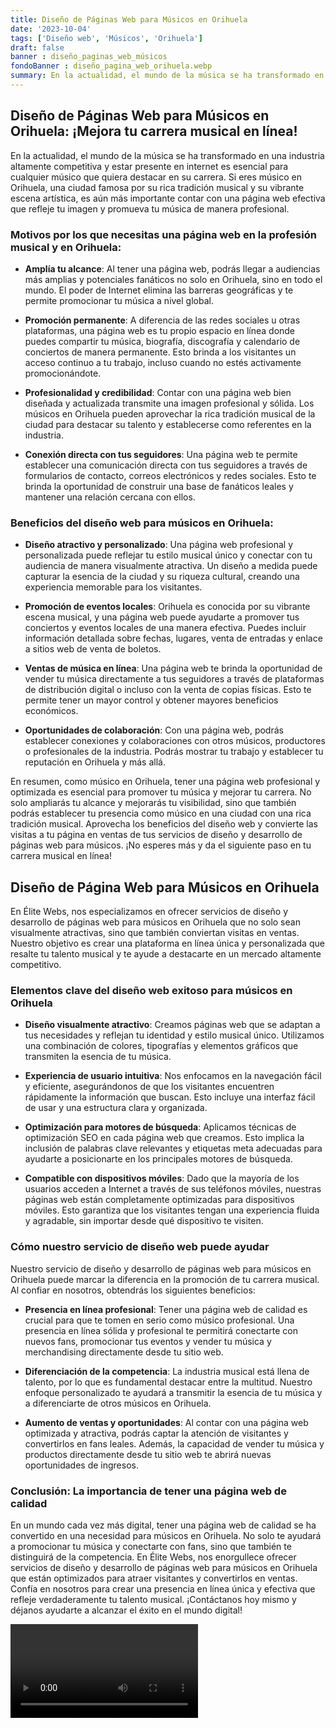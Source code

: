 ```yaml
---
title: Diseño de Páginas Web para Músicos en Orihuela
date: '2023-10-04'
tags: ['Diseño web', 'Músicos', 'Orihuela']
draft: false
banner : diseño_paginas_web_músicos
fondoBanner : diseño_pagina_web_orihuela.webp
summary: En la actualidad, el mundo de la música se ha transformado en una industria altamente competitiva y estar presente en internet es esencial para cualquier músico que quiera destacar en su carrera. Si eres músico en Orihuela, una ciudad famosa por su rica tradición musical y su vibrante escena artística, es aún más importante contar con una página web efectiva que refleje tu imagen y promueva tu música de manera profesional.
---
```


## Diseño de Páginas Web para Músicos en Orihuela: ¡Mejora tu carrera musical en línea!

En la actualidad, el mundo de la música se ha transformado en una industria altamente competitiva y estar presente en internet es esencial para cualquier músico que quiera destacar en su carrera. Si eres músico en Orihuela, una ciudad famosa por su rica tradición musical y su vibrante escena artística, es aún más importante contar con una página web efectiva que refleje tu imagen y promueva tu música de manera profesional.

### Motivos por los que necesitas una página web en la profesión musical y en Orihuela:

- **Amplía tu alcance**: Al tener una página web, podrás llegar a audiencias más amplias y potenciales fanáticos no solo en Orihuela, sino en todo el mundo. El poder de Internet elimina las barreras geográficas y te permite promocionar tu música a nivel global.

- **Promoción permanente**: A diferencia de las redes sociales u otras plataformas, una página web es tu propio espacio en línea donde puedes compartir tu música, biografía, discografía y calendario de conciertos de manera permanente. Esto brinda a los visitantes un acceso continuo a tu trabajo, incluso cuando no estés activamente promocionándote.

- **Profesionalidad y credibilidad**: Contar con una página web bien diseñada y actualizada transmite una imagen profesional y sólida. Los músicos en Orihuela pueden aprovechar la rica tradición musical de la ciudad para destacar su talento y establecerse como referentes en la industria.

- **Conexión directa con tus seguidores**: Una página web te permite establecer una comunicación directa con tus seguidores a través de formularios de contacto, correos electrónicos y redes sociales. Esto te brinda la oportunidad de construir una base de fanáticos leales y mantener una relación cercana con ellos.

### Beneficios del diseño web para músicos en Orihuela:

- **Diseño atractivo y personalizado**: Una página web profesional y personalizada puede reflejar tu estilo musical único y conectar con tu audiencia de manera visualmente atractiva. Un diseño a medida puede capturar la esencia de la ciudad y su riqueza cultural, creando una experiencia memorable para los visitantes.

- **Promoción de eventos locales**: Orihuela es conocida por su vibrante escena musical, y una página web puede ayudarte a promover tus conciertos y eventos locales de una manera efectiva. Puedes incluir información detallada sobre fechas, lugares, venta de entradas y enlace a sitios web de venta de boletos.

- **Ventas de música en línea**: Una página web te brinda la oportunidad de vender tu música directamente a tus seguidores a través de plataformas de distribución digital o incluso con la venta de copias físicas. Esto te permite tener un mayor control y obtener mayores beneficios económicos.

- **Oportunidades de colaboración**: Con una página web, podrás establecer conexiones y colaboraciones con otros músicos, productores o profesionales de la industria. Podrás mostrar tu trabajo y establecer tu reputación en Orihuela y más allá.

En resumen, como músico en Orihuela, tener una página web profesional y optimizada es esencial para promover tu música y mejorar tu carrera. No solo ampliarás tu alcance y mejorarás tu visibilidad, sino que también podrás establecer tu presencia como músico en una ciudad con una rica tradición musical. Aprovecha los beneficios del diseño web y convierte las visitas a tu página en ventas de tus servicios de diseño y desarrollo de páginas web para músicos. ¡No esperes más y da el siguiente paso en tu carrera musical en línea!

<GifSeo />

<Cta />

## Diseño de Página Web para Músicos en Orihuela

En Élite Webs, nos especializamos en ofrecer servicios de diseño y desarrollo de páginas web para músicos en Orihuela que no solo sean visualmente atractivas, sino que también conviertan visitas en ventas. Nuestro objetivo es crear una plataforma en línea única y personalizada que resalte tu talento musical y te ayude a destacarte en un mercado altamente competitivo.

### Elementos clave del diseño web exitoso para músicos en Orihuela

- **Diseño visualmente atractivo**: Creamos páginas web que se adaptan a tus necesidades y reflejan tu identidad y estilo musical único. Utilizamos una combinación de colores, tipografías y elementos gráficos que transmiten la esencia de tu música.

- **Experiencia de usuario intuitiva**: Nos enfocamos en la navegación fácil y eficiente, asegurándonos de que los visitantes encuentren rápidamente la información que buscan. Esto incluye una interfaz fácil de usar y una estructura clara y organizada.

- **Optimización para motores de búsqueda**: Aplicamos técnicas de optimización SEO en cada página web que creamos. Esto implica la inclusión de palabras clave relevantes y etiquetas meta adecuadas para ayudarte a posicionarte en los principales motores de búsqueda.

- **Compatible con dispositivos móviles**: Dado que la mayoría de los usuarios acceden a Internet a través de sus teléfonos móviles, nuestras páginas web están completamente optimizadas para dispositivos móviles. Esto garantiza que los visitantes tengan una experiencia fluida y agradable, sin importar desde qué dispositivo te visiten.

### Cómo nuestro servicio de diseño web puede ayudar

Nuestro servicio de diseño y desarrollo de páginas web para músicos en Orihuela puede marcar la diferencia en la promoción de tu carrera musical. Al confiar en nosotros, obtendrás los siguientes beneficios:

- **Presencia en línea profesional**: Tener una página web de calidad es crucial para que te tomen en serio como músico profesional. Una presencia en línea sólida y profesional te permitirá conectarte con nuevos fans, promocionar tus eventos y vender tu música y merchandising directamente desde tu sitio web.

- **Diferenciación de la competencia**: La industria musical está llena de talento, por lo que es fundamental destacar entre la multitud. Nuestro enfoque personalizado te ayudará a transmitir la esencia de tu música y a diferenciarte de otros músicos en Orihuela.

- **Aumento de ventas y oportunidades**: Al contar con una página web optimizada y atractiva, podrás captar la atención de visitantes y convertirlos en fans leales. Además, la capacidad de vender tu música y productos directamente desde tu sitio web te abrirá nuevas oportunidades de ingresos.

### Conclusión: La importancia de tener una página web de calidad

En un mundo cada vez más digital, tener una página web de calidad se ha convertido en una necesidad para músicos en Orihuela. No solo te ayudará a promocionar tu música y conectarte con fans, sino que también te distinguirá de la competencia. En Élite Webs, nos enorgullece ofrecer servicios de diseño y desarrollo de páginas web para músicos en Orihuela que están optimizados para atraer visitantes y convertirlos en ventas. Confía en nosotros para crear una presencia en línea única y efectiva que refleje verdaderamente tu talento musical. ¡Contáctanos hoy mismo y déjanos ayudarte a alcanzar el éxito en el mundo digital!

<Video />

<CtaBot job='Músicos' city='Orihuela'/>

<Gmaps query='Orihuela+españa+maps' />